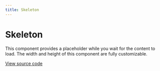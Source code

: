 ```yaml
---
title: Skeleton
---
```


# Skeleton

This component provides a placeholder while you wait for the content to load. The width and height of this component are fully customizable.

[View source code](https://github.com/Spendesk/grapes/tree/master/src/components/Skeleton)

